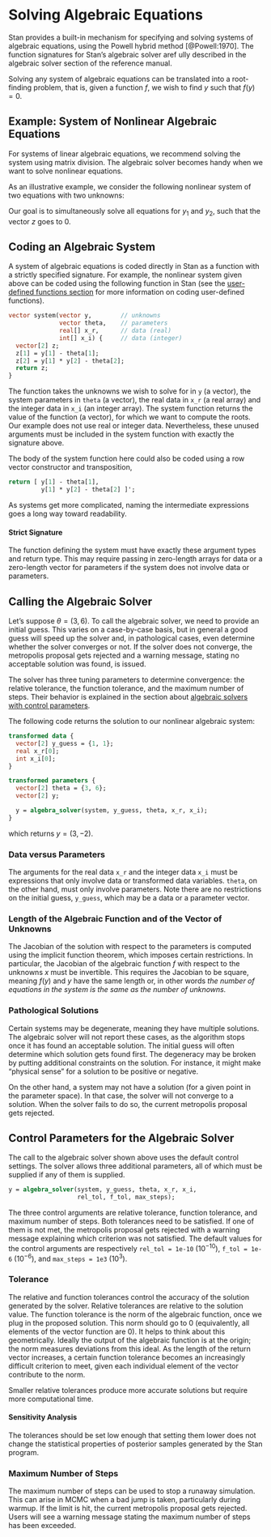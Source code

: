 # Solving Algebraic Equations  {#algebra-solver.chapter}

Stan provides a built-in mechanism for specifying and solving systems
of algebraic equations, using the Powell hybrid method [@Powell:1970].
The function signatures for Stan's algebraic solver aref ully
described in the algebraic solver section of the reference manual.

Solving any system of algebraic equations can be translated into a root-finding
problem, that is, given a function $f$, we wish to find $y$ such that
$f(y) = 0$.

## Example: System of Nonlinear Algebraic Equations

For systems of linear algebraic equations, we recommend solving the system
using matrix division. The algebraic solver becomes handy when we want
to solve nonlinear equations.

As an illustrative example, we consider the following nonlinear system of two equations
with two unknowns:
\begin{align*}
z_1 &= y_1 - \theta_1 \\
z_2 &= y_1 y_2 + \theta_2
\end{align*}

Our goal is to simultaneously solve all equations for
$y_1$ and $y_2$, such that the vector $z$ goes to 0.

## Coding an Algebraic System

A system of algebraic equations is coded directly in Stan as a
function with a strictly specified signature. For example, the
nonlinear system given above can be coded using the
following function in Stan (see the [user-defined functions
section](#functions-programming) for more information on coding
user-defined functions).

``` .stan
vector system(vector y,        // unknowns
              vector theta,    // parameters
              real[] x_r,      // data (real)
              int[] x_i) {     // data (integer)
  vector[2] z;
  z[1] = y[1] - theta[1];
  z[2] = y[1] * y[2] - theta[2];
  return z;
}
```

The function takes the unknowns we wish to solve for in `y` (a
vector), the system parameters in `theta` (a vector), the real
data in `x_r` (a real array) and the integer data in `x_i`
(an integer array). The system function returns the value of the
function (a vector), for which we want to compute the roots. Our
example does not use real or integer data. Nevertheless, these unused
arguments must be included in the system function with exactly the
signature above.

The body of the system function here could also be coded using a row
vector constructor and transposition,

``` .stan
return [ y[1] - theta[1],
         y[1] * y[2] - theta[2] ]';
```

As systems get more complicated, naming the intermediate expressions
goes a long way toward readability.



#### Strict Signature {-}

The function defining the system must have exactly these argument types and
return type. This may require passing in zero-length arrays for data or a zero-length
vector for parameters if the system does not involve data or parameters.

## Calling the Algebraic Solver

Let's suppose $\theta = (3, 6)$. To call the algebraic solver, we need to
provide an initial guess. This varies on a case-by-case basis, but in general
a good guess will speed up the solver and, in pathological cases, even determine
whether the solver converges or not. If the solver does not converge, the metropolis
proposal gets rejected and a warning message, stating no acceptable solution was
found, is issued.

The solver has three tuning parameters to determine convergence: the
relative tolerance, the function tolerance, and the maximum number of
steps.  Their behavior is explained in
the section about [algebraic solvers with control
parameters](#algebra-control.section).

The following code returns the solution to our nonlinear algebraic system:

``` .stan
transformed data {
  vector[2] y_guess = {1, 1};
  real x_r[0];
  int x_i[0];
}

transformed parameters {
  vector[2] theta = {3, 6};
  vector[2] y;

  y = algebra_solver(system, y_guess, theta, x_r, x_i);
}
```

which returns $y = (3, -2)$.

### Data versus Parameters {-}
The arguments for the real data `x_r` and
the integer data `x_i` must be expressions that only involve data or
transformed data variables. `theta`, on the other hand,
must only involve parameters. Note there are no restrictions on the initial guess,
`y_guess`, which may be a data or a parameter vector.

### Length of the Algebraic Function and of the Vector of Unknowns {-}
The Jacobian of the solution with respect to the parameters is computed
using the implicit function theorem, which imposes certain restrictions. In particular,
the Jacobian of the algebraic function $f$ with respect to the unknowns $x$ must
be invertible. This requires the Jacobian to be square, meaning $f(y)$ and
$y$ have the same length or, in other words *the number of equations in
the system is the same as the number of unknowns.*

### Pathological Solutions {-}
Certain systems may be degenerate, meaning they have multiple solutions. The
algebraic solver will not report these cases, as the algorithm stops once it has found
an acceptable solution. The initial guess will often determine which solution gets found
first. The degeneracy may be broken by putting additional constraints on the solution.
For instance, it might make "physical sense" for a solution to be positive or negative.

On the other hand, a system may not have a solution (for a given point in the parameter
space). In that case, the solver will not converge to a solution. When the solver fails to
do so, the current metropolis proposal gets rejected.

## Control Parameters for the Algebraic Solver {#algebra-control.section}

The call to the algebraic solver shown above uses the default control settings. The solver
allows three additional parameters, all of which must be supplied if any of them is
supplied.

``` .stan
y = algebra_solver(system, y_guess, theta, x_r, x_i,
                   rel_tol, f_tol, max_steps);
```

The three control arguments are relative tolerance, function tolerance, and maximum
number of steps. Both tolerances need to be satisfied. If one of them is not met, the
metropolis proposal gets rejected with a warning message explaining which criterion
was not satisfied. The default values for the control arguments are respectively
`rel_tol = 1e-10` ($10^{-10}$), `f_tol = 1e-6` ($10^{-6}$), and `max_steps = 1e3` ($10^3$).

### Tolerance {-}

The relative and function tolerances control the accuracy of the solution generated by
the solver. Relative tolerances are relative to the solution value. The function tolerance
is the norm of the algebraic function, once we plug in the proposed solution. This norm
should go to 0 (equivalently, all elements of the vector function are 0). It helps to think about this
geometrically. Ideally the output of the algebraic function is at the origin; the norm measures
deviations from this ideal. As the length of the return vector increases, a certain
function tolerance becomes an increasingly difficult criterion to meet, given each
individual element of the vector contribute to the norm.

Smaller relative tolerances produce more accurate solutions but require more computational time.

#### Sensitivity Analysis {-}

The tolerances should be set low enough that setting them lower does not change the
statistical properties of posterior samples generated by the Stan program.

### Maximum Number of Steps {-}

The maximum number of steps can be used to stop a runaway simulation. This can arise in
MCMC when a bad jump is taken, particularly during warmup. If the limit is hit, the
current metropolis proposal gets rejected. Users will see a  warning message stating the
maximum number of steps has been exceeded.


